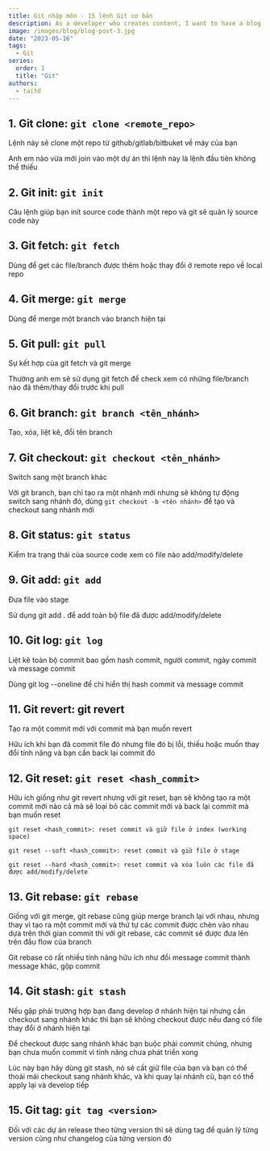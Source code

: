 ```yaml
---
title: Git nhập môn - 15 lệnh Git cơ bản
description: As a developer who creates content, I want to have a blog & digital garden where I can share my thoughts and ideas with the world. Now, there's not really a "perfect solution" for this currently. With included analytics, SEO, email subscriptions, modern tooling, simple design, etc. We either have to build one from scratch, use a design template and code the features, or use a CMS/no-code tool.
image: /images/blog/blog-post-3.jpg
date: "2023-05-16"
tags:
  - Git
series:
  order: 1
  title: "Git"
authors:
  - taitd
---
```


## 1. Git clone: `git clone <remote_repo>`

Lệnh này sẽ clone một repo từ github/gitlab/bitbuket về máy của bạn

Anh em nào vừa mới join vào một dự án thì lệnh này là lệnh đầu tiên không thể thiếu

## 2. Git init: `git init`

Câu lệnh giúp bạn init source code thành một repo và git sẽ quản lý source code này

## 3. Git fetch: `git fetch`

Dùng để get các file/branch được thêm hoặc thay đổi ở remote repo về local repo

## 4. Git merge: `git merge`

Dùng để merge một branch vào branch hiện tại

## 5. Git pull: `git pull`

Sự kết hợp của git fetch và git merge

Thường anh em sẽ sử dụng git fetch để check xem có những file/branch nào đã thêm/thay đổi trước khi pull

## 6. Git branch: `git branch <tên_nhánh>`

Tạo, xóa, liệt kê, đổi tên branch

## 7. Git checkout: `git checkout <tên_nhánh>`

Switch sang một branch khác

Với git branch, bạn chỉ tạo ra một nhánh mới nhưng sẽ không tự động switch sang nhánh đó, dùng `git checkout -b <tên nhánh>` để tạo và checkout sang nhánh mới

## 8. Git status: `git status`

Kiểm tra trạng thái của source code xem có file nào add/modify/delete

## 9. Git add: `git add`

Đưa file vào stage

Sử dụng git add . để add toàn bộ file đã được add/modify/delete

## 10. Git log: `git log`

Liệt kê toàn bộ commit bao gồm hash commit, người commit, ngày commit và message commit

Dùng git log --oneline để chỉ hiển thị hash commit và message commit

## 11. Git revert: git revert

Tạo ra một commit mới với commit mà bạn muốn revert

Hữu ích khi bạn đã commit file đó nhưng file đó bị lỗi, thiếu hoặc muốn thay đổi tính năng và bạn cần back lại commit đó

## 12. Git reset: `git reset <hash_commit>`

Hữu ích giống như git revert nhưng với git reset, bạn sẽ không tạo ra một commit mới nào cả mà sẽ loại bỏ các commit mới và back lại commit mà bạn muốn reset

```
git reset <hash_commit>: reset commit và giữ file ở index (working space)

git reset --soft <hash_commit>: reset commit và giữ file ở stage

git reset --hard <hash_commit>: reset commit và xóa luôn các file đã được add/modify/delete
```

## 13. Git rebase: `git rebase`

Giống với git merge, git rebase cũng giúp merge branch lại với nhau, nhưng thay vì tạo ra một commit mới và thứ tự các commit được chèn vào nhau dựa trên thời gian commit thì với git rebase, các commit sẽ được đưa lên trên đầu flow của branch

Git rebase có rất nhiều tính năng hữu ích như đổi message commit thành message khác, gộp commit

## 14. Git stash: `git stash`

Nếu gặp phải trường hợp bạn đang develop ở nhánh hiện tại nhưng cần checkout sang nhánh khác thì bạn sẽ không checkout được nếu đang có file thay đổi ở nhánh hiện tại

Để checkout được sang nhánh khác bạn buộc phải commit chúng, nhưng bạn chưa muốn commit vì tính năng chưa phát triển xong

Lúc này bạn hãy dùng git stash, nó sẽ cất giữ file của bạn và bạn có thể thoải mái checkout sang nhánh khác, và khi quay lại nhánh cũ, bạn có thể apply lại và develop tiếp

## 15. Git tag: `git tag <version>`

Đối với các dự án release theo từng version thì sẽ dùng tag để quản lý từng version cũng như changelog của từng version đó
